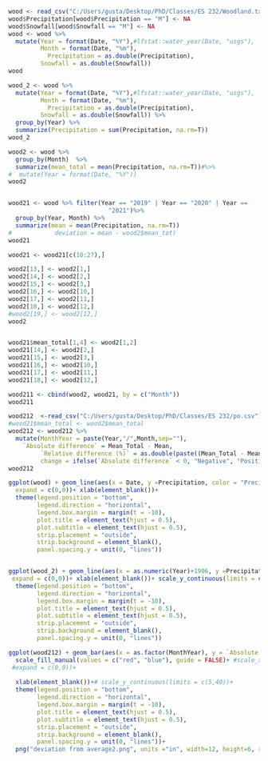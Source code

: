 
```{r}
wood <- read_csv("C:/Users/gusta/Desktop/PhD/Classes/ES 232/Woodland.txt")
wood$Precipitation[wood$Precipitation == "M"] <- NA
wood$Snowfall[wood$Snowfall == "M"] <- NA
wood <- wood %>%
  mutate(Year = format(Date, "%Y"),#lfstat::water_year(Date, "usgs"),
         Month = format(Date, "%m"),
           Precipitation = as.double(Precipitation),
         Snowfall = as.double(Snowfall))
wood

wood_2 <- wood %>%
  mutate(Year = format(Date, "%Y"),#lfstat::water_year(Date, "usgs"),
         Month = format(Date, "%m"),
           Precipitation = as.double(Precipitation),
         Snowfall = as.double(Snowfall)) %>%
  group_by(Year) %>%
  summarize(Precipitation = sum(Precipitation, na.rm=T))
wood_2

wood2 <- wood %>%
  group_by(Month)  %>%
  summarize(mean_total = mean(Precipitation, na.rm=T))#%>%
#  mutate(Year = format(Date, "%Y"))
wood2


wood21 <- wood %>% filter(Year == "2019" | Year == "2020" | Year == 
                            "2021")%>%
  group_by(Year, Month) %>%
  summarize(mean = mean(Precipitation, na.rm=T))
#            deviation = mean - wood2$mean_tot)
wood21

wood21 <- wood21[c(10:27),]

wood2[13,] <- wood2[1,]
wood2[14,] <- wood2[2,]
wood2[15,] <- wood2[3,]
wood2[16,] <- wood2[10,]
wood2[17,] <- wood2[11,]
wood2[18,] <- wood2[12,]
#wood2[19,] <- wood2[12,]
wood2


wood21$mean_total[1,4] <- wood2[1,2]
wood21[14,] <- wood2[2,]
wood21[15,] <- wood2[3,]
wood21[16,] <- wood2[10,]
wood21[17,] <- wood2[11,]
wood21[18,] <- wood2[12,]

wood211 <- cbind(wood2, wood21, by = c("Month"))
wood211

wood212  <-read_csv("C:/Users/gusta/Desktop/PhD/Classes/ES 232/po.csv")
#wood21$mean_total <- wood2$mean_total
wood212 <- wood212 %>%
  mutate(MonthYear = paste(Year,"/",Month,sep=""),
    `Absolute difference` = Mean_Total - Mean,
         `Relative difference (%)` = as.double(paste((Mean_Total - Mean)/Mean*100, sep="")),
         change = ifelse(`Absolute difference` < 0, "Negative", "Positive"))
wood212
```

```{r}

ggplot(wood) + geom_line(aes(x = Date, y =Precipitation, color = "Precipitation"), size = 1.1) +  ylab("Precipitation (inches)")+ labs(color = element_blank())+ scale_x_date(#breaks = c(1910, 1930, 1950, 1970, 1990, 2010), 
  expand = c(0,0))+ xlab(element_blank())+
  theme(legend.position = "bottom",
        legend.direction = "horizontal",
        legend.box.margin = margin(t = -10),
        plot.title = element_text(hjust = 0.5),
        plot.subtitle = element_text(hjust = 0.5),
        strip.placement = "outside",
        strip.background = element_blank(),
        panel.spacing.y = unit(0, "lines"))


ggplot(wood_2) + geom_line(aes(x = as.numeric(Year)+1906, y =Precipitation, color = "Precipitation"), size = 1.1) +  ylab("Precipitation (inches)")+ labs(color = element_blank())+ scale_x_continuous(breaks = c(1910, 1930, 1950, 1970, 1990, 2010), 
 expand = c(0,0))+ xlab(element_blank())+ scale_y_continuous(limits = c(5,40))+
  theme(legend.position = "bottom",
        legend.direction = "horizontal",
        legend.box.margin = margin(t = -10),
        plot.title = element_text(hjust = 0.5),
        plot.subtitle = element_text(hjust = 0.5),
        strip.placement = "outside",
        strip.background = element_blank(),
        panel.spacing.y = unit(0, "lines"))
```


```{r}



ggplot(wood212) + geom_bar(aes(x = as.factor(MonthYear), y = `Absolute difference`, fill = change), stat = "identity") +  ylab("Change in precipitation (inches)")+ labs(color = element_blank())+
  scale_fill_manual(values = c("red", "blue"), guide = FALSE)+ #scale_x_continuous(breaks = c(1910, 1930, 1950, 1970, 1990, 2010), 
 #expand = c(0,0))+ 
  
  xlab(element_blank())+# scale_y_continuous(limits = c(5,40))+
  theme(legend.position = "bottom",
        legend.direction = "horizontal",
        legend.box.margin = margin(t = -10),
        plot.title = element_text(hjust = 0.5),
        plot.subtitle = element_text(hjust = 0.5),
        strip.placement = "outside",
        strip.background = element_blank(),
        panel.spacing.y = unit(0, "lines"))+
  png("deviation from average2.png", units ="in", width=12, height=6, res = 150)
```